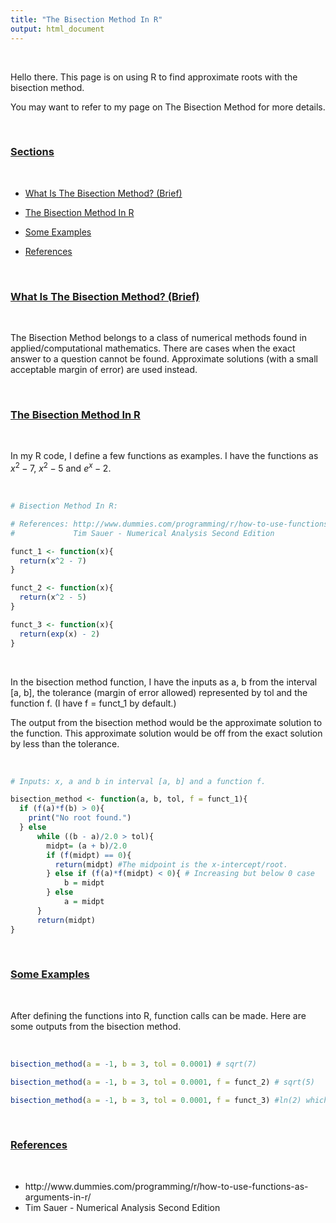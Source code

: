 ```yaml
---
title: "The Bisection Method In R"
output: html_document
---
```


&nbsp;

Hello there. This page is on using R to find approximate roots with the bisection method.

You may want to refer to my page on The Bisection Method for more details.

&nbsp;

### <u>Sections</u>

&nbsp;

* <a href="#bisection">What Is The Bisection Method? (Brief)</a>

* <a href="#r">The Bisection Method In R</a>

* <a href="#examples">Some Examples</a>

* <a href="#refs">References</a>

&nbsp;

<a name="bisection"></a>

### <u>What Is The Bisection Method? (Brief)</u>

&nbsp;

The Bisection Method belongs to a class of numerical methods found in applied/computational mathematics. There are cases when the exact answer to a question cannot be found. Approximate solutions (with a small acceptable margin of error) are used instead.

&nbsp;

<a name="r"></a>

### <u>The Bisection Method In R</u>

&nbsp;

In my R code, I define a few functions as examples. I have the functions as $x^2 - 7$, $x^2 - 5$ and $e^x - 2$.

&nbsp;

```r
# Bisection Method In R:

# References: http://www.dummies.com/programming/r/how-to-use-functions-as-arguments-in-r/
#             Tim Sauer - Numerical Analysis Second Edition

funct_1 <- function(x){
  return(x^2 - 7)
}

funct_2 <- function(x){
  return(x^2 - 5)
}

funct_3 <- function(x){
  return(exp(x) - 2)
}
```

&nbsp;

In the bisection method function, I have the inputs as a, b from the interval [a, b], the tolerance (margin of error allowed) represented by tol and the function f. (I have f = funct_1 by default.)

The output from the bisection method would be the approximate solution to the function. This approximate solution would be off from the exact solution by less than the tolerance.

&nbsp;

```r
# Inputs: x, a and b in interval [a, b] and a function f.

bisection_method <- function(a, b, tol, f = funct_1){
  if (f(a)*f(b) > 0){
    print("No root found.")
  } else
      while ((b - a)/2.0 > tol){
        midpt= (a + b)/2.0
        if (f(midpt) == 0){
          return(midpt) #The midpoint is the x-intercept/root.
        } else if (f(a)*f(midpt) < 0){ # Increasing but below 0 case
            b = midpt
        } else
            a = midpt
      }
      return(midpt)
}
```

&nbsp;

<a name="examples"></a>

### <u>Some Examples</u>

&nbsp;

After defining the functions into R, function calls can be made. Here are some outputs from the bisection method.

&nbsp;

```r
bisection_method(a = -1, b = 3, tol = 0.0001) # sqrt(7)

bisection_method(a = -1, b = 3, tol = 0.0001, f = funct_2) # sqrt(5)

bisection_method(a = -1, b = 3, tol = 0.0001, f = funct_3) #ln(2) which is about 0.693
```

&nbsp;

<a name="refs"></a>

### <u>References</u>

&nbsp;

* http://www.dummies.com/programming/r/how-to-use-functions-as-arguments-in-r/
* Tim Sauer - Numerical Analysis Second Edition